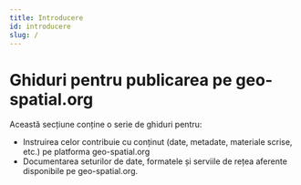 ```yaml
---
title: Introducere
id: introducere
slug: /
---
```

# Ghiduri pentru publicarea pe geo-spatial.org

Această secțiune conține o serie de ghiduri pentru:
* Instruirea celor contribuie cu conținut (date, metadate, materiale scrise, etc.) pe platforma geo-spatial.org
* Documentarea seturilor de date, formatele și serviile de rețea aferente disponibile pe geo-spatial.org.
